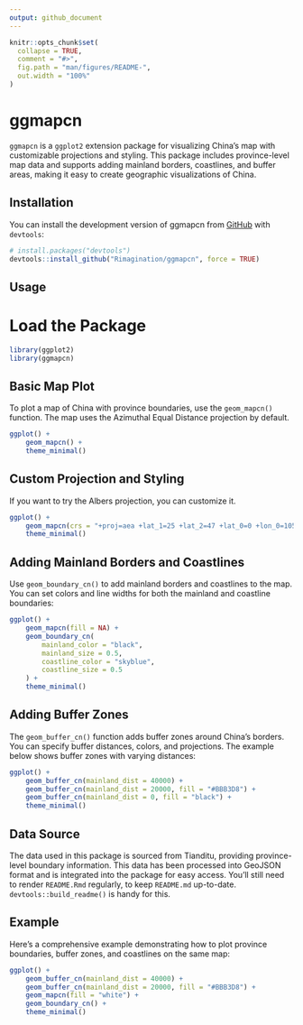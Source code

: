 ```yaml
---
output: github_document
---
```


<!-- README.md is generated from README.Rmd. Please edit that file -->

```r
knitr::opts_chunk$set(
  collapse = TRUE,
  comment = "#>",
  fig.path = "man/figures/README-",
  out.width = "100%"
)
```

# ggmapcn

<!-- badges: start -->
<!-- badges: end -->

`ggmapcn` is a `ggplot2` extension package for visualizing China's map with customizable projections and styling. This package includes province-level map data and supports adding mainland borders, coastlines, and buffer areas, making it easy to create geographic visualizations of China.

## Installation

You can install the development version of ggmapcn from [GitHub](https://github.com/) with `devtools`:

``` r
# install.packages("devtools")
devtools::install_github("Rimagination/ggmapcn", force = TRUE)
```

## Usage

# Load the Package

```r
library(ggplot2)
library(ggmapcn)
```

## Basic Map Plot

To plot a map of China with province boundaries, use the `geom_mapcn()` function. The map uses the Azimuthal Equal Distance projection by default.

```r
ggplot() +
    geom_mapcn() +
    theme_minimal()
```

## Custom Projection and Styling

If you want to try the Albers projection, you can customize it.

```r
ggplot() +
    geom_mapcn(crs = "+proj=aea +lat_1=25 +lat_2=47 +lat_0=0 +lon_0=105 +x_0=0 +y_0=0 +datum=WGS84 +units=m +no_defs", color = "black", fill = "white", size = 0.7) +
    theme_minimal()
```

## Adding Mainland Borders and Coastlines

Use `geom_boundary_cn()` to add mainland borders and coastlines to the map. You can set colors and line widths for both the mainland and coastline boundaries:

```r
ggplot() +
    geom_mapcn(fill = NA) +
    geom_boundary_cn(
        mainland_color = "black",
        mainland_size = 0.5,
        coastline_color = "skyblue",
        coastline_size = 0.5
    ) +
    theme_minimal()
```

## Adding Buffer Zones

The `geom_buffer_cn()` function adds buffer zones around China’s borders. You can specify buffer distances, colors, and projections. The example below shows buffer zones with varying distances:

```r
ggplot() +
    geom_buffer_cn(mainland_dist = 40000) +
    geom_buffer_cn(mainland_dist = 20000, fill = "#BBB3D8") +
    geom_buffer_cn(mainland_dist = 0, fill = "black") +
    theme_minimal()
```

## Data Source

The data used in this package is sourced from Tianditu, providing province-level boundary information. This data has been processed into GeoJSON format and is integrated into the package for easy access.
You'll still need to render `README.Rmd` regularly, to keep `README.md` up-to-date. `devtools::build_readme()` is handy for this.

## Example

Here’s a comprehensive example demonstrating how to plot province boundaries, buffer zones, and coastlines on the same map:

```r
ggplot() +
    geom_buffer_cn(mainland_dist = 40000) +
    geom_buffer_cn(mainland_dist = 20000, fill = "#BBB3D8") +
    geom_mapcn(fill = "white") + 
    geom_boundary_cn() +
    theme_minimal()
```
